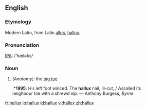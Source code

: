 ==English==
===Etymology===
Modern Latin, from Latin [[allus]], [[hallus]].

===Pronunciation===
[[IPA]]: /'hæləks/

===Noun===
#''(Anatomy):'' the [[big toe]]
#:*'''1995''': His left foot winced.  The '''hallux''' nail, ill-cut, / Assailed its neighbour toe with a shrewd nip. — Anthony Burgess, ''Byrne''

[[fr:hallux]]
[[io:hallux]]
[[id:hallux]]
[[vi:hallux]]
[[zh:hallux]]